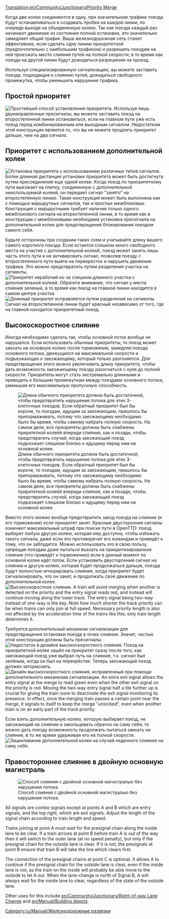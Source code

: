 [[Translation:en/Community/Junctionary/Priority Merge]]
{{ru/Перевод|en/Community/Junctionary/Priority Merge|50}}

{{ru/Community/Junctionary/Меню развязки}}
Когда две колеи соединяются в одну, при значительном трафике поезда будут останавливаться и создавать пробки на каждой линии, по очереди выходя на объединенную колею. Так как поезда каждый раз начинают движение из состояния полной остановки, это значительно замедляет общий трафик. Ваша железнодорожная сеть станет эффективнее, если сделать одну линию приоритетной (предпочтительно с наибольшим трафиком) и разрешить поездам на ней проезжать место слияния путей на полной скорости, в то время как поезда на другой линии будут дожидаться разрешения на проезд.

Используя специализированную сигнализацию, вы можете заставить поезда, подходящие к слиянию путей, дожидаться свободного промежутка, чтобы уменьшить нарушение трафика.

==Простой приоритет==
[[File:en/Community/Junctionary/Basic priority.png|none|frame|Простейший способ установления приоритета.]]
Используя лишь двунаправленные пресигналы, вы можете заставить поезд на второстепенной линии остановиться, если на главном пути уже есть поезд перед комбинированным или выходным сигналом. Недостатком этой конструкции является то, что вы не можете продлить приоритет дальше, чем на два сигнала.

==Приоритет с использованием дополнительной колеи==
[[File:en/Community/Junctionary/Priority merges.png|none|frame|Установка приоритета с использованием различных типов сигналов.]]
Более длинная дистанция установки приоритета может быть достигнута путем присоединения еще одной колеи. Когда поезд по приоритетному пути выезжает на плитку, соединенную с дополнительной неиспользуемой колеей, он передает сигнал "занято" на второстепенную линию. Такая конструкция может быть выполнена как с помощью маршрутных сигналов, так и простых межблоковых. Конструкция с маршрутными требует наличия только одного межблокового сигнала на второстепенной линии, в то время как в конструкции с межблоковыми необходима установка пресигнала на дополнительной колее для предотвращения блокирования поездом самого себя.

Будьте осторожны при создании таких схем и учитывайте длину вашего самого короткого поезда. Если остается слишком много свободного места на участке с дополнительной колеей, поезд может занять лишь часть этого пути и не активировать сигнал, позволив поезду с второстепенного пути выйти на перекресток и нарушить движение трафика. Это можно предотвратить путем разделения участка на сегменты.
[[File:en/Community/Junctionary/Flawed priority.png|none|frame|Приоритет нерабочий из-за слишком длинного участка с дополнительной колеей. Обратите внимание, что сигнал у места слияния зеленый, в то время как поезд на главной линии находится в самом центре участка.]]
[[File:en/Community/Junctionary/Fixed priority.png|none|frame|Длинный приоритет исправляется путем разделения на сегменты. Сигнал на второстепенной линии будет красный независимо от того, где на главной находится приоритетный поезд.]]

==Высокоскоростное слияние==
Иногда необходимо сделать так, чтобы основной поток вообще не нарушался. Если использовать обычные приоритеты, то поезд может заехать на основную колею после торможения, замедляя поезда основного потока, движущихся на максимальной скорости и подъезжающих к заезжающему, который только разгоняется. Для предотвращения этого можно увеличивать длину приоритета, чтобы дать возможность заезжающему поезду разогнаться с нуля до полной скорости. Приоритеты могут стать экстремально длинными и приводить к большим промежуткам между поездами основного потока, уменьшая его максимальную пропускную способность.

[[File:en/Community/Junctionary/Full-length priority.png|none|frame|Длина обычного приоритета должна быть достаточной, чтобы предотвратить нарушение потока для этих 3-клеточных поездов. Если обратный приоритет был бы короче, то поездам, идущим за заезжающим, пришлось бы притормаживать, потому что заезжающему необходимо было бы время, чтобы самому набрать полную скорость. На самом деле, все приоритеты должны быть снабжены приритетной колеёй впереди слияния, как и позади, чтобы предотвратить случай, когда заезжающий поезд подъезжает слишком близко к идущему перед ним на основной колее.]]


Вместо этого можно вообще предотвратить заезд поезда на слияние (и его торможение) если приоритет занят. Красные двусторонние сигналы означают максимальный штраф при поиске пути в OpenTTD: поезд выберет любую другую колею, которая ему доступна, чтобы избежать такого сигнала, даже если это противоречит его командам и приведёт к тому, что он заблудится. Можно использовать это в свою пользу, запрещая поездам даже пытаться въехать на приоритизированное слияние (что приведёт к торможению) если в данный момент по основной колее идёт поток. Если установить двусторонний сигнал на слиянии и другую колею, которая будет продолжаться дальше, поезда будут полностью игнорировать слияние, когда приоритет будет сигнализировать, что он занят, и продолжать своё движение по дополнительной колее.
[[File:en/Community/Junctionary/High-speed merge.png|none|frame|Высокоскоростное слияние.  A train will avoid merging when another is detected on the priority and the entry signal reads red, and instead will continue moving along the lower track.  The entry signal being two-way instead of one-way is the key.  Note how much shorter the track priority can be when trains can only join at full speed.  Necessary priority length is also not affected by the acceleration time of the trains like this; only train length determines it.]]

Требуется дополнительный механизм сигнализации для предотвращения остановки поезда в точке слияния. Значит, частью этой конструкции должны быть пресигналы.
[[File:en/Community/Junctionary/High-speed merge flaw.png|none|frame|Недостаток в дизайне высокоскоростного слияния. Поезд на приоритетной колее зашёл на приоритет сразу после того, как заезжающий поезд уже выбрал путь на слияние, т.к. сигнал был зелёным, когда он был на перекрёстке. Теперь заезжающий поезд должен затормозить.]]
[[File:en/Community/Junctionary/High-speed merge fix.png|none|frame|Дизайн высокоскоростного слияния, исправленный при помощи дополнительного механизма сигнализации.  An extra exit signal allows the entry signal at the merge to read green even when the other exit signal on the priority is red.  Moving the two-way entry signal half a tile further up is crucial for giving the train room to deactivate the exit signal monitoring its presence.  In effect, once the merging train passes a certain point near the merge, it signals to itself to keep the merge "unlocked", even when another train is on an early part of the track priority.]]

Если взять дополнительную колею, которую выбирает поезд, не заезжающий на слияние и закольцевать обратно на саму себя, то можно дать поезду возможность продолжать пытаться заехать на слияние, в то же время удерживая его на полной скорости.
[[File:en/Community/Junctionary/High-speed merge loop.png|none|frame|Зацикливание дополнительной колеи на случай недачного слияния на саму себя.]]

==Правостороннее слияние в двойную основную магистраль==
[[File:en/Community/Junctionary/Rightofwaymerge.png|none|frame|Способ слияния с двойной основной магистралью без нарушения потока.]]

All signals are combo signals except at points A and B which are entry signals, and the top right, which are exit signals. Adjust the length of the signal chain according to train length and speed.

Trains joining at point A must wait for the presignal chain along the inside lane to be clear. If a train arrives at point B before train A is out of the way then it will switch to the outer lane (at no speed penalty), but only if the presignal chain for the outside lane is clear. If it is not, the presignals at point B ensure that train B will take the line which clears first.

The connection of the presignal chains at point C is optional. It allows A to continue if the presignal chain for the outside lane is clear, even if the inside lane is not, as the train on the inside will probably be able move to the outside to let A out. When the lane-change is north of Signal B, A will always wait for the inside lane to clear, regardless of the state of the outside lane.

Other uses for this include [[en/Community/Junctionary/Right-of-way Lane Change]] and [[en/Manual/Building depots]].

[[Category:ru/Manual/Железнодорожные развязки]]